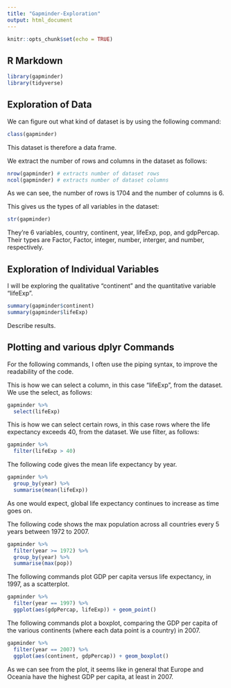 ```yaml
---
title: "Gapminder-Exploration"
output: html_document
---
```


```r
knitr::opts_chunk$set(echo = TRUE)
```

## R Markdown

```r
library(gapminder)
library(tidyverse)
```

## Exploration of Data

We can figure out what kind of dataset is by using the following command:
```r
class(gapminder)
```
This dataset is therefore a data frame.

We extract the number of rows and columns in the dataset as follows:
```r
nrow(gapminder) # extracts number of dataset rows
ncol(gapminder) # extracts number of dataset columns
```
As we can see, the number of rows is 1704 and the number of columns is 6.

This gives us the types of all variables in the dataset:
```r
str(gapminder)
```
They're 6 variables, country, continent, year, lifeExp, pop, and gdpPercap. Their types are Factor, Factor, integer, number, interger, and number, respectively.

## Exploration of Individual Variables

I will be exploring the qualitative "continent" and the quantitative variable "lifeExp".
```r
summary(gapminder$continent)
summary(gapminder$lifeExp)
```
Describe results.

## Plotting and various dplyr Commands

For the following commands, I often use the piping syntax, to improve the readability of the code.

This is how we can select a column, in this case "lifeExp", from the dataset. We use the select, as follows:
```r
gapminder %>%
  select(lifeExp)
```

This is how we can select certain rows, in this case rows where the life expectancy exceeds 40, from the dataset. We use filter, as follows:
```r
gapminder %>%
  filter(lifeExp > 40)
```

The following code gives the mean life expectancy by year.
```r
gapminder %>%
  group_by(year) %>%
  summarise(mean(lifeExp)) 
```
As one would expect, global life expectancy continues to increase as time goes on.

The following code shows the max population across all countries every 5 years between 1972 to 2007.
```r
gapminder %>%
  filter(year >= 1972) %>%
  group_by(year) %>%
  summarise(max(pop)) 
```

The following commands plot GDP per capita versus life expectancy, in 1997, as a scatterplot.
```r
gapminder %>%
  filter(year == 1997) %>%
  ggplot(aes(gdpPercap, lifeExp)) + geom_point()
```

The following commands plot a boxplot, comparing the GDP per capita of the various continents (where each data point is a country) in 2007.
```r
gapminder %>%
  filter(year == 2007) %>%
  ggplot(aes(continent, gdpPercap)) + geom_boxplot()
```
As we can see from the plot, it seems like in general that Europe and Oceania have the highest GDP per capita, at least in 2007.

